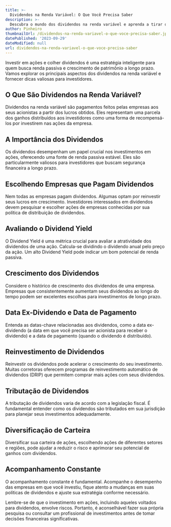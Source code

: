 ```yaml
---
title: >-
  Dividendos na Renda Variável: O Que Você Precisa Saber
description: >-
  Descubra o mundo dos dividendos na renda variável e aprenda a tirar o máximo proveito dessa estratégia de investimento. Saiba como escolher as melhores ações, avaliar o Dividend Yield e muito mais.
author: Pinheiro
thumbnailUrl: /dividendos-na-renda-variavel-o-que-voce-precisa-saber.jpg
datePublished: '2023-09-29'
dateModified: null
url: dividendos-na-renda-variavel-o-que-voce-precisa-saber
---
```


Investir em ações e colher dividendos é uma estratégia inteligente para quem busca renda passiva e crescimento de patrimônio a longo prazo. Vamos explorar os principais aspectos dos dividendos na renda variável e fornecer dicas valiosas para investidores.

## O Que São Dividendos na Renda Variável?

Dividendos na renda variável são pagamentos feitos pelas empresas aos seus acionistas a partir dos lucros obtidos. Eles representam uma parcela dos ganhos distribuídos aos investidores como uma forma de recompensá-los por investirem nas ações da empresa.

## A Importância dos Dividendos

Os dividendos desempenham um papel crucial nos investimentos em ações, oferecendo uma fonte de renda passiva estável. Eles são particularmente valiosos para investidores que buscam segurança financeira a longo prazo.

## Escolhendo Empresas que Pagam Dividendos

Nem todas as empresas pagam dividendos. Algumas optam por reinvestir seus lucros em crescimento. Investidores interessados em dividendos devem pesquisar e escolher ações de empresas conhecidas por sua política de distribuição de dividendos.

## Avaliando o Dividend Yield

O Dividend Yield é uma métrica crucial para avaliar a atratividade dos dividendos de uma ação. Calcula-se dividindo o dividendo anual pelo preço da ação. Um alto Dividend Yield pode indicar um bom potencial de renda passiva.

## Crescimento dos Dividendos

Considere o histórico de crescimento dos dividendos de uma empresa. Empresas que consistentemente aumentam seus dividendos ao longo do tempo podem ser excelentes escolhas para investimentos de longo prazo.

## Data Ex-Dividendo e Data de Pagamento

Entenda as datas-chave relacionadas aos dividendos, como a data ex-dividendo (a data em que você precisa ser acionista para receber o dividendo) e a data de pagamento (quando o dividendo é distribuído).

## Reinvestimento de Dividendos

Reinvestir os dividendos pode acelerar o crescimento do seu investimento. Muitas corretoras oferecem programas de reinvestimento automático de dividendos (DRIP) que permitem comprar mais ações com seus dividendos.

## Tributação de Dividendos

A tributação de dividendos varia de acordo com a legislação fiscal. É fundamental entender como os dividendos são tributados em sua jurisdição para planejar seus investimentos adequadamente.

## Diversificação de Carteira

Diversificar sua carteira de ações, escolhendo ações de diferentes setores e regiões, pode ajudar a reduzir o risco e aprimorar seu potencial de ganhos com dividendos.

## Acompanhamento Constante

O acompanhamento constante é fundamental. Acompanhe o desempenho das empresas em que você investiu, fique atento a mudanças em suas políticas de dividendos e ajuste sua estratégia conforme necessário.

Lembre-se de que o investimento em ações, incluindo aqueles voltados para dividendos, envolve riscos. Portanto, é aconselhável fazer sua própria pesquisa ou consultar um profissional de investimentos antes de tomar decisões financeiras significativas.

